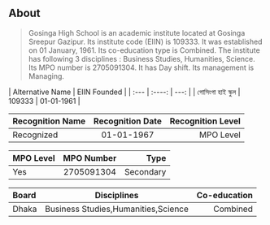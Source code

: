 ## About

> Gosinga High School is an academic institute located at Gosinga Sreepur Gazipur. Its institute code (EIIN) is 109333. It was established on 01 January, 1961. Its co-education type is Combined. The institute has following 3 disciplines : Business Studies, Humanities, Science. Its MPO number is 2705091304. It has Day shift. Its management is Managing.

| Alternative Name    | EIIN            Founded     |
| :---         |    :----:   |           ---: |
| গোসিংগা হাই স্কুল           | 109333                                                      | 01-01-1961  |

| Recognition Name      | Recognition Date | Recognition Level     |
| :---        |    :----:   |          ---: |
| Recognized             | 01-01-1967        | MPO Level      |

| MPO Level    | MPO Number |      Type  |
| :---        |    :----:   |          ---: |
| Yes  |      2705091304 |      Secondary |

| Board |   Disciplines |                         Co-education  |
| :---        |    :----:   |          ---: |
| Dhaka |     Business Studies,Humanities,Science |     Combined |
